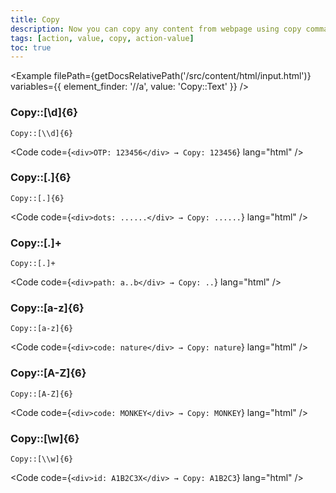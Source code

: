 ```yaml
---
title: Copy
description: Now you can copy any content from webpage using copy command and paste back any where within same domain.
tags: [action, value, copy, action-value]
toc: true
---
```



<Example
  filePath={getDocsRelativePath('/src/content/html/input.html')}
  variables={{
    element_finder: '//a',
    value: 'Copy::Text'
  }}
/>

### Copy::[\d]{6}

`Copy::[\\d]{6}`

<Code code={`<div>OTP: 123456</div> → Copy: 123456`} lang="html" />

### Copy::[.]{6}

`Copy::[.]{6}`

<Code code={`<div>dots: ......</div> → Copy: ......`} lang="html" />

### Copy::[.]+

`Copy::[.]+`

<Code code={`<div>path: a..b</div> → Copy: ..`} lang="html" />

### Copy::[a-z]{6}

`Copy::[a-z]{6}`

<Code code={`<div>code: nature</div> → Copy: nature`} lang="html" />

### Copy::[A-Z]{6}

`Copy::[A-Z]{6}`

<Code code={`<div>code: MONKEY</div> → Copy: MONKEY`} lang="html" />

### Copy::[\\w]{6}

`Copy::[\\w]{6}`

<Code code={`<div>id: A1B2C3X</div> → Copy: A1B2C3`} lang="html" />
